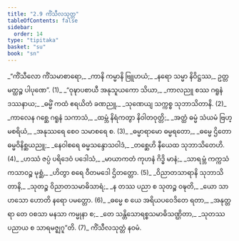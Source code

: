 ```yaml
---
title: "2.9 ကိံသီလသုတ္တ"
tableOfContents: false
sidebar:
  order: 14
type: "tipitaka"
basket: "su"
book: "sn"
---
```



<DynamicBreadcrumb />

<Division number="327" book="sn">

<Paragraph number="378" type="verses" book="sn">
_“ကိံသီလော ကိံသမာစာရော,_  
_ကာနိ ကမ္မာနိ ဗြူဟယံ;_  
_နရော သမ္မာ နိဝိဋ္ဌဿ,_  
ဥတ္တမတ္ထဉ္စ ပါပုဏေ”. (1)_  

</Paragraph>

</Division>
<Division number="328" book="sn">

<Paragraph number="379" type="verses" book="sn">
_“ဝုဍ္ဎာပစာယီ အနုသူယကော သိယာ,_  
_ကာလညူ စဿ ဂရူနံ ဒဿနာယ;_  
_ဓမ္မိံ ကထံ ဧရယိတံ ခဏညူ,_  
_သုဏေယျ သက္ကစ္စ သုဘာသိတာနိ. (2)_  

</Paragraph>

</Division>
<Division number="329" book="sn">

<Paragraph number="380" type="verses" book="sn">
_ကာလေန ဂစ္ဆေ ဂရူနံ သကာသံ,_  
_ထမ္ဘံ နိရံကတွာ နိဝါတဝုတ္တိ;_  
_အတ္ထံ ဓမ္မံ သံယမံ ဗြဟ္မစရိယံ,_  
_အနုဿရေ စေဝ သမာစရေ စ. (3)_  

</Paragraph>

</Division>
<Division number="330" book="sn">

<Paragraph number="381" type="verses" book="sn">
_ဓမ္မာရာမော ဓမ္မရတော,_  
_ဓမ္မေ ဌိတော ဓမ္မဝိနိစ္ဆယညူ;_  
_နေဝါစရေ ဓမ္မသန္ဒောသဝါဒံ,_  
_တစ္ဆေဟိ နီယေထ သုဘာသိတေဟိ. (4)_  

</Paragraph>

</Division>
<Division number="331" book="sn">

<Paragraph number="382" type="verses" book="sn">
_ဟဿံ ဇပ္ပံ ပရိဒေဝံ ပဒေါသံ,_  
_မာယာကတံ ကုဟနံ ဂိဒ္ဓိ မာနံ;_  
_သာရမ္ဘံ ကက္ကသံ ကသာဝဉ္စ မုစ္ဆံ,_  
_ဟိတွာ စရေ ဝီတမဒေါ ဌိတတ္တော. (5)_  

</Paragraph>

</Division>
<Division number="332" book="sn">

<Paragraph number="383" type="verses" book="sn">
_ဝိညာတသာရာနိ သုဘာသိတာနိ,_  
_သုတဉ္စ ဝိညာတသမာဓိသာရံ;_  
_န တဿ ပညာ စ သုတဉ္စ ဝဍ္ဎတိ,_  
_ယော သာဟသော ဟောတိ နရော ပမတ္တော. (6)_  

</Paragraph>

</Division>
<Division number="333" book="sn">

<Paragraph number="384" type="verses" book="sn">
_ဓမ္မေ စ ယေ အရိယပဝေဒိတေ ရတာ,_  
_အနုတ္တရာ တေ ဝစသာ မနသာ ကမ္မုနာ စ;_  
_တေ သန္တိသောရစ္စသမာဓိသဏ္ဌိတာ,_  
_သုတဿ ပညာယ စ သာရမဇ္ဈဂူ”တိ. (7)_  


</Paragraph>
</Division>

<Paragraph number="385" type="center" book="sn">
ကိံသီလသုတ္တံ နဝမံ.
</Paragraph>
